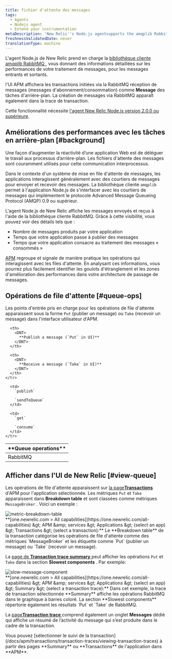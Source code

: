 ```yaml
---
title: fichier d'attente des messages
tags:
  - Agents
  - Nodejs agent
  - Extend your instrumentation
metaDescription: 'New Relic''s Node.js agentsupports the amqplib RabbitMQ client library, giving you insight into the performance of your message processing.'
freshnessValidatedDate: never
translationType: machine
---
```


L&apos;agent Node.js de New Relic prend en charge la [bibliothèque cliente amqplib RabbitMQ ](https://www.npmjs.com/package/amqplib), vous donnant des informations détaillées sur les performances de votre traitement de messages, pour les messages entrants et sortants.

l&apos;UI APM affichera les transactions initiées via la RabbitMQ réception de messages (messages d&apos;abonnement/consommation) comme <DNT>**Message**</DNT> des tâches d&apos;arrière-plan. La création de messages via RabbitMQ apparaît également dans la trace de transaction.

Cette fonctionnalité nécessite [l&apos;agent New Relic Node.js version 2.0.0 ou supérieure](/docs/release-notes/agent-release-notes/nodejs-release-notes).

## Améliorations des performances avec les tâches en arrière-plan [#background]

Une façon d’augmenter la réactivité d’une application Web est de déléguer le travail aux processus d’arrière-plan. Les fichiers d&apos;attente des messages sont couramment utilisés pour cette communication interprocessus.

Dans le contexte d&apos;un système de mise en file d&apos;attente de messages, les applications interagissent généralement avec des courtiers de messages pour envoyer et recevoir des messages. La bibliothèque cliente `amqplib` permet à l&apos;application Node.js de s&apos;interfacer avec les courtiers de messages qui implémentent le protocole Advanced Message Queueing Protocol (AMQP) 0.9 ou supérieur.

L&apos;agent Node.js de New Relic affiche les messages envoyés et reçus à l&apos;aide de la bibliothèque cliente RabbitMQ. Grâce à cette visibilité, vous pouvez voir des détails tels que :

* Nombre de messages produits par votre application
* Temps que votre application passe à publier des messages
* Temps que votre application consacre au traitement des messages « consommés »

[APM](#view-queue) regroupe et signale de manière pratique les opérations qui interagissent avec les files d&apos;attente. En analysant ces informations, vous pourrez plus facilement identifier les goulots d&apos;étranglement et les zones d&apos;amélioration des performances dans votre architecture de passage de messages.

## Opérations de file d&apos;attente [#queue-ops]

Les points d&apos;entrée pris en charge pour les opérations de file d&apos;attente apparaissent sous la forme `Put` (publier un message) ou `Take` (recevoir un message) dans l&apos;interface utilisateur d&apos;APM.

<table>
  <thead>
    <tr>
      <th width={200}>
        <DNT>
          **Queue operations**
        </DNT>
      </th>

      <th>
        <DNT>
          **Publish a message (`Put` in UI)**
        </DNT>
      </th>

      <th>
        <DNT>
          **Receive a message (`Take` in UI)**
        </DNT>
      </th>
    </tr>
  </thead>

  <tbody>
    <tr>
      <td>
        RabbitMQ
      </td>

      <td>
        `publish`

        `sendToQueue`
      </td>

      <td>
        `get`

        `consume`
      </td>
    </tr>
  </tbody>
</table>

## Afficher dans l&apos;UI de New Relic [#view-queue]

Les opérations de file d&apos;attente apparaissent sur [la page<DNT>**Transactions**</DNT> ](/docs/apm/applications-menu/monitoring/transactions-dashboard)d&apos;APM pour l&apos;application sélectionnée. Les métriques `Put` et `Take` apparaissent dans <DNT>**Breakdown table**</DNT> et sont classées comme métriques `MessageBroker` . Voici un exemple :

<img title="metric-breakdown-table" alt="metric-breakdown-table" src="/images/apm_screenshot-crop_messaging-breakdown-table.webp" />

<figcaption>
  <DNT>**[one.newrelic.com &gt; All capabilities](https://one.newrelic.com/all-capabilities) &amp;gt; APM &amp;amp; services &amp;gt; Applications &amp;gt; (select an app) &amp;gt; Transactions &amp;gt; (select a transaction):**</DNT> Le <DNT>**Breakdown table**</DNT> de la transaction catégorise les opérations de file d&apos;attente comme des métriques `MessageBroker` et les étiquette comme `Put` (publier un message) ou `Take` (recevoir un message).
</figcaption>

La [page de **Transaction trace summary** ](/docs/apm/transactions/transaction-traces/transaction-traces-trace-details-page)peut afficher les opérations `Put` et `Take` dans la section **Slowest components** . Par exemple:

<img title="slow-message-component" alt="slow-message-component" src="/images/apm_screenshot-crop_trx-slowest-components.webp" />

<figcaption>
  <DNT>**[one.newrelic.com &gt; All capabilities](https://one.newrelic.com/all-capabilities) &amp;gt; APM &amp;amp; services &amp;gt; Applications &amp;gt; (select an app) &amp;gt; Summary &amp;gt; (select a transaction trace):**</DNT> Dans cet exemple, la trace de transaction sélectionnée <DNT>**Summary**</DNT> affiche les opérations RabbitMQ dans le graphique à barres coloré. La section <DNT>**Slowest components**</DNT> répertorie également les résultats `Put` et `Take` de RabbitMQ.
</figcaption>

La [page<DNT>**Transaction trace**</DNT> ](/docs/apm/transactions/transaction-traces/transaction-traces)comprend également un onglet <DNT>**Messages**</DNT> dédié qui affiche un résumé de l’activité du message qui s’est produite dans le cadre de la transaction.

<Callout variant="tip">
  Vous pouvez [sélectionner le suivi de la transaction](/docs/apm/transactions/transaction-traces/viewing-transaction-traces) à partir des pages <DNT>**Summary**</DNT> ou <DNT>**Transactions**</DNT> de l&apos;application dans <DNT>**APM**</DNT>.
</Callout>
